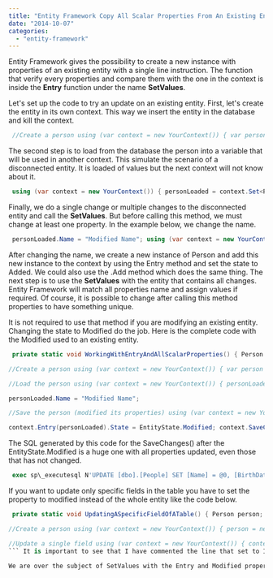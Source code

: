 ```yaml
---
title: "Entity Framework Copy All Scalar Properties From An Existing Entity"
date: "2014-10-07"
categories: 
  - "entity-framework"
---
```


Entity Framework gives the possibility to create a new instance with properties of an existing entity with a single line instruction. The function that verify every properties and compare them with the one in the context is inside the **Entry** function under the name **SetValues**.

Let's set up the code to try an update on an existing entity. First, let's create the entity in its own context. This way we insert the entity in the database and kill the context.


```csharp
 //Create a person using (var context = new YourContext()) { var person = new Person { Name = "WorkingWithEntry", BirthDate = DateTime.Now }; context.Set<Person>().Add(person); context.SaveChanges(); } 
```

The second step is to load from the database the person into a variable that will be used in another context. This simulate the scenario of a disconnected entity. It is loaded of values but the next context will not know about it.


```csharp
 using (var context = new YourContext()) { personLoaded = context.Set<Person>().Single(sd => sd.Name == "WorkingWithEntry"); } 
```

Finally, we do a single change or multiple changes to the disconnected entity and call the **SetValues**. But before calling this method, we must change at least one property. In the example below, we change the name.


```csharp
 personLoaded.Name = "Modified Name"; using (var context = new YourContext()) { context.Configuration.AutoDetectChangesEnabled = false; context.Configuration.ProxyCreationEnabled = false; var copy = new Person(); context.Entry(copy).State = EntityState.Added;//The context must know the entity to do the copy to. context.Entry(copy).CurrentValues.SetValues(personLoaded); //The context must also know the entity to copy from. copy.Name = "This is a copy AKA clone"; context.SaveChanges(); } 
```

After changing the name, we create a new instance of Person and add this new instance to the context by using the Entry method and set the state to Added. We could also use the .Add method which does the same thing. The next step is to use the **SetValues** with the entity that contains all changes. Entity Framework will match all properties name and assign values if required. Of course, it is possible to change after calling this method properties to have something unique.

It is not required to use that method if you are modifying an existing entity. Changing the state to Modified do the job. Here is the complete code with the Modified used to an existing entity. 
```csharp
 private static void WorkingWithEntryAndAllScalarProperties() { Person personLoaded;

//Create a person using (var context = new YourContext()) { var person = new Person { Name = "WorkingWithEntry", BirthDate = DateTime.Now }; context.Set<Person>().Add(person); context.SaveChanges(); }

//Load the person using (var context = new YourContext()) { personLoaded = context.Set<Person>().Single(sd => sd.Name == "WorkingWithEntry"); }

personLoaded.Name = "Modified Name";

//Save the person (modified its properties) using (var context = new YourContext()) { context.Configuration.AutoDetectChangesEnabled = false; context.Configuration.ProxyCreationEnabled = false;

context.Entry(personLoaded).State = EntityState.Modified; context.SaveChanges(); var copy = new Person(); context.Entry(copy).State = EntityState.Added;//The context must know the entity to do the copy to. context.Entry(copy).CurrentValues.SetValues(personLoaded); //The context must also know the entity to copy from. copy.Name = "This is a copy AKA clone"; context.SaveChanges(); } } 
```

The SQL generated by this code for the SaveChanges() after the EntityState.Modified is a huge one with all properties updated, even those that has not changed.


```sql
 exec sp\_executesql N'UPDATE [dbo].[People] SET [Name] = @0, [BirthDate] = @1 WHERE ([Id] = @2) ',N'@0 nvarchar(max) ,@1 datetime2(7),@2 int',@0=N'Modified Name',@1='2014-07-31 12:00:05.9600000',@2=12 
```


If you want to update only specific fields in the table you have to set the property to modified instead of the whole entity like the code below.


```csharp
 private static void UpdatingASpecificFieldOfATable() { Person person;

//Create a person using (var context = new YourContext()) { person = new Person { Name = "Update only a single property", BirthDate = DateTime.Now }; context.Set<Person>().Add(person); context.SaveChanges(); }

//Update a single field using (var context = new YourContext()) { context.Configuration.AutoDetectChangesEnabled = false; context.Configuration.ProxyCreationEnabled = false; context.Entry(person).State = EntityState.Unchanged; //In the context without any modification person.BirthDate = new DateTime(1984, 08, 01); person.Name = "This will not be saved in the database"; context.Entry(person).Property(d => d.BirthDate).IsModified = true; //context.Entry(person).Property(d => d.Name).IsModified = false; context.SaveChanges(); } } 
``` It is important to see that I have commented the line that set to IsModified to False the name. We do not need to specify properties that is not modified if we have AutoDetectChangesEnabled to false. In the case that it is to true, you need to set it manually to false because Entity Framework detects a changes when setting the propreties. The goal here is to modify the Name and the BirthDate property but only allow the update of the BirthDate. Here is a screenshot of the database. ![](images/SinglePropertyChanged-400x35.png)

We are over the subject of SetValues with the Entry and Modified property. However, it is interesting to see that you can have a lot of control about what you want to be modified or not with Entity Framework. You can see the code of this article on [GitHub](https://github.com/MrDesjardins/EntityFrameworkTestConsole/tree/70569e9c7e3dacb61d7a12624882fdac92a2860f) or download a [zip file with the source code](https://github.com/MrDesjardins/EntityFrameworkTestConsole/archive/70569e9c7e3dacb61d7a12624882fdac92a2860f.zip).
